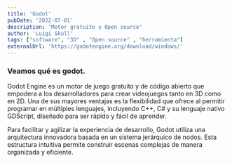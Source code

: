 ```yaml
---
title: 'Godot'
pubDate: '2022-07-01'
description: 'Motor gratuito y Open source'
author: 'Luigi Skull'
tags: ["software", "3D" , "Open source" , "herramienta"]
externalUrl: 'https://godotengine.org/download/windows/' 
---
```



### Veamos qué es godot.


Godot Engine es un motor de juego gratuito y de código abierto que empodera a los desarrolladores para crear videojuegos tanto en 3D como en 2D. Una de sus mayores ventajas es la flexibilidad que ofrece al permitir programar en múltiples lenguajes, incluyendo C++, C# y su lenguaje nativo GDScript, diseñado para ser rápido y fácil de aprender.

Para facilitar y agilizar la experiencia de desarrollo, Godot utiliza una arquitectura innovadora basada en un sistema jerárquico de nodos. Esta estructura intuitiva permite construir escenas complejas de manera organizada y eficiente.
